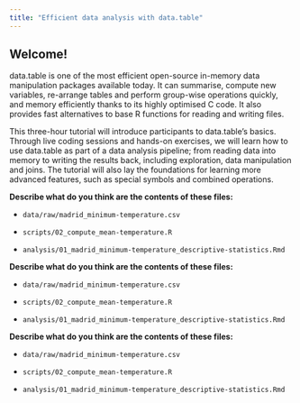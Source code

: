 ```yaml
---
title: "Efficient data analysis with data.table"
---
```


## Welcome!

data.table is one of the most efficient open-source in-memory data manipulation packages available today. It can summarise, compute new variables, re-arrange tables and perform group-wise operations quickly, and memory efficiently thanks to its highly optimised C code. It also provides fast alternatives to base R functions for reading and writing files.

This three-hour tutorial will introduce participants to data.table's basics. Through live coding sessions and hands-on exercises, we will learn how to use data.table as part of a data analysis pipeline; from reading data into memory to writing the results back, including exploration, data manipulation and joins. The tutorial will also lay the foundations for learning more advanced features, such as special symbols and combined operations.

::: {.alert .alert-success}

**Describe what do you think are the contents of these files:**

-   `data/raw/madrid_minimum-temperature.csv`

-   `scripts/02_compute_mean-temperature.R`

-   `analysis/01_madrid_minimum-temperature_descriptive-statistics.Rmd`
:::

::: {.alert .alert-info}

**Describe what do you think are the contents of these files:**

-   `data/raw/madrid_minimum-temperature.csv`

-   `scripts/02_compute_mean-temperature.R`

-   `analysis/01_madrid_minimum-temperature_descriptive-statistics.Rmd`
:::

::: {.alert .alert-primary}

**Describe what do you think are the contents of these files:**

-   `data/raw/madrid_minimum-temperature.csv`

-   `scripts/02_compute_mean-temperature.R`

-   `analysis/01_madrid_minimum-temperature_descriptive-statistics.Rmd`
:::
